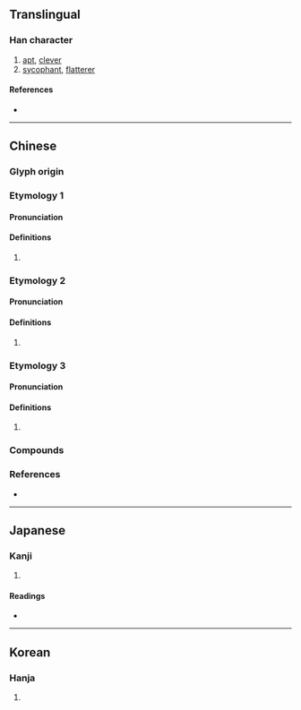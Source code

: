 {{character info/new}}
==Translingual==

===Han character===
{{Han char|rn=38|rad=女|as=13|sn=16|four=46432|canj=VWLV|ids=⿰女睘}}

# [[apt]], [[clever]]
# [[sycophant]], [[flatterer]]

====References====
* {{Han ref|kx=0272.170|dkj=06782|dj=0540.170|hdz=21083.240|uh=5B1B|ud=23323|bh=E953|bd=59731}}

----

==Chinese==
{{zh-forms}}

===Glyph origin===
{{Han etym}}

===Etymology 1===

====Pronunciation====
{{zh-pron
|m=huán
|c=waan4
|mc=
|oc=
|cat=
}}
{{attn|ltc}}{{attn|och|Middle+Old Chinese needs to be distributed}}

====Definitions====
{{zh-hanzi}}

# {{rfdef|zh}}

===Etymology 2===

====Pronunciation====
{{zh-pron
|m=xuān
|c=hyun1
|mc=
|oc=
|cat=
}}

====Definitions====
{{zh-hanzi}}

# {{rfdef|zh}}

===Etymology 3===

====Pronunciation====
{{zh-pron
|m=qíng
|c=king4
|mc=
|oc=
|cat=
}}

====Definitions====
{{zh-hanzi}}

# {{rfdef|zh}}

===Compounds===
{{zh-der|嬛佞|嫏嬛福地|便嬛|嬛嬛|婭嬛|嫏嬛|瑯嬛記}}

===References===
* {{R:yue:Hanzi}}

----

==Japanese==

===Kanji===
{{ja-kanji|grade=|rs=女13}}

# {{defn|lang=ja|sort=女13}}

====Readings====
* {{ja-readings|on=[[けん]] (ken), [[けい]] (kei), [[ぎょう]] (gyō)|kun=[[かたい]] (katai)}}

----

==Korean==

===Hanja===
{{ko-hanja|hangeul=현|rv=hyeon|mr=hyŏn}}

# {{defn|lang=ko|sort=女13}}